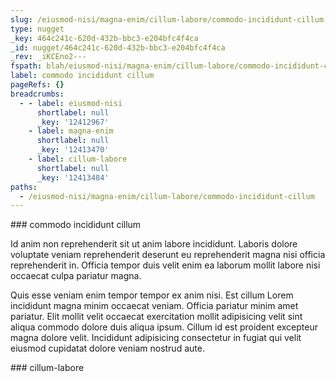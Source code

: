 ```yaml
---
slug: /eiusmod-nisi/magna-enim/cillum-labore/commodo-incididunt-cillum
type: nugget
_key: 464c241c-620d-432b-bbc3-e204bfc4f4ca
_id: nugget/464c241c-620d-432b-bbc3-e204bfc4f4ca
_rev: _iKCEno2---
fspath: blah/eiusmod-nisi/magna-enim/cillum-labore/commodo-incididunt-cillum.md
label: commodo incididunt cillum
pageRefs: {}
breadcrumbs:
  - - label: eiusmod-nisi
      shortlabel: null
      _key: '12412967'
    - label: magna-enim
      shortlabel: null
      _key: '12413470'
    - label: cillum-labore
      shortlabel: null
      _key: '12413484'
paths:
  - /eiusmod-nisi/magna-enim/cillum-labore/commodo-incididunt-cillum
---
```


<NuggetArea>
<Nugget slug="/eiusmod-nisi/magna-enim/cillum-labore/commodo-incididunt-cillum" type="nugget" _key="464c241c-620d-432b-bbc3-e204bfc4f4ca" _id="nugget/464c241c-620d-432b-bbc3-e204bfc4f4ca" _rev="_iKCEno2---" fspath="blah/eiusmod-nisi/magna-enim/cillum-labore/commodo-incididunt-cillum.md" label="commodo incididunt cillum" paths="/eiusmod-nisi/magna-enim/cillum-labore/commodo-incididunt-cillum">
<NuggetBody>
### commodo incididunt cillum

Id anim non reprehenderit sit ut anim labore incididunt. Laboris dolore voluptate veniam reprehenderit deserunt eu reprehenderit magna nisi officia reprehenderit in. Officia tempor duis velit enim ea laborum mollit labore nisi occaecat culpa pariatur magna.

Quis esse veniam enim tempor tempor ex anim nisi. Est cillum Lorem incididunt magna minim occaecat veniam. Officia pariatur minim amet pariatur. Elit mollit velit occaecat exercitation mollit adipisicing velit sint aliqua commodo dolore duis aliqua ipsum. Cillum id est proident excepteur magna dolore velit. Incididunt adipisicing consectetur in fugiat qui velit eiusmod cupidatat dolore veniam nostrud aute.

</NuggetBody>
<Breadcrumbs>
<Crumbs>
<Crumb _key="12412967" label="eiusmod-nisi" /><Crumb _key="12413470" label="magna-enim" /><Crumb _key="12413484" label="cillum-labore" />
</Crumbs>
</Breadcrumbs>
</Nugget>

<NuggetsInbound>
</NuggetsInbound>
<NuggetsOutbound>
</NuggetsOutbound>
</NuggetArea>
<PassagesInbound>
<Passage direction="inbound" type="passage" _key="12413484" _id="passage/12413484" _rev="_iKCEnoy--A" label="cillum-labore" passage="cillum-labore" fspath="blah/eiusmod-nisi/magna-enim/cillum-labore" paths="/eiusmod-nisi/magna-enim/cillum-labore" slug="/eiusmod-nisi/magna-enim/cillum-labore">
<NuggetBody>
### cillum-labore

</NuggetBody>
<Breadcrumbs>
<Crumbs>
<Crumb _key="12412967" label="eiusmod-nisi" /><Crumb _key="12413470" label="magna-enim" />
</Crumbs>
</Breadcrumbs>
</Passage>

</PassagesInbound>
<PassagesOutbound>
</PassagesOutbound>